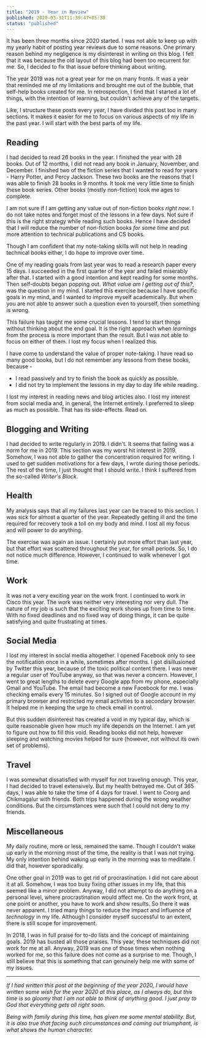 ```yaml
---
title: "2019 - Year in Review"
published: 2020-03-31T11:39:47+05:30
status: "published"
---
```


It has been three months since 2020 started. I was not able to keep up with my yearly habit of posting year reviews due to some reasons. One primary reason behind my negligence is my disinterest in writing on this blog. I felt that it was because the old layout of this blog had been too recurrent for me. So, I decided to fix that issue before thinking about writing.

The year 2019 was not a great year for me on many fronts. It was a year that reminded me of my limitations and brought me out of the bubble, that self-help books created for me. In retrospection, I find that I started a lot of things, with the intention of learning, but couldn't achieve any of the targets.

Like, I structure these posts every year, I have divided this post too in many sections. It makes it easier for me to focus on various aspects of my life in the past year. I will start with the best parts of my life.

## Reading

I had decided to read 26 books in the year. I finished the year with 28 books. Out of 12 months, I did not read any book in January, November, and December. I finished two of the fiction series that I wanted to read for years - Harry Potter, and Percy Jackson. These two books are the reasons that I was able to finish 28 books in 9 months. It took me very little time to finish these book series. Other books (mostly non-fiction) took me ages to complete.

I am not sure if I am getting any value out of non-fiction books _right now_. I do not take notes and forget most of the lessons in a few days. Not sure if this is the right strategy while reading such books. Hence I have decided that I will reduce the number of non-fiction books _for some time_ and put more attention to technical publications and CS books.

Though I am confident that my note-taking skills will not help in reading technical books either, I do hope to improve over time.

One of my reading goals from last year was to read a research paper every 15 days. I succeeded in the first quarter of the year and failed miserably after that. I started with a good intention and kept reading for some months. Then self-doubts began popping out. _What value am I getting out of this?_, was the question in my mind. I started this exercise because I have specific goals in my mind, and I wanted to improve myself academically. But when you are not able to answer such a question even to yourself, then something is wrong.

This failure has taught me some crucial lessons. I tend to start things without thinking about the end goal. It is the right approach when _learnings_ from the process is more important than the result. But I was not able to focus on either of them. I lost my focus when I realized this.

I have come to understand the value of proper note-taking. I have read so many good books, but I do not remember any lessons from these books, because -

- I read passively and try to finish the book as quickly as possible.
- I did not try to implement the lessons in my day to day life while reading.

I lost my interest in reading news and blog articles also. I lost my interest from social media and, in general, the Internet entirely. I preferred to sleep as much as possible. That has its side-effects. Read on.

## Blogging and Writing

I had decided to write regularly in 2019. I didn't. It seems that failing was a norm for me in 2019. This section was my worst hit interest in 2019. Somehow, I was not able to gather the concentration required for writing. I used to get sudden motivations for a few days, I wrote during those periods. The rest of the time, I just thought that I should write. I think I suffered from the so-called _Writer's Block_.

## Health

My analysis says that all my failures last year can be traced to this section. I was sick for almost a quarter of the year. Repeatedly getting ill and the time required for recovery took a toll on my body and mind. I lost all my focus and will power to do anything.

The exercise was again an issue. I certainly put more effort than last year, but that effort was scattered throughout the year, for small periods. So, I do not notice much difference. However, I continued to walk whenever I got time.

## Work

It was not a very exciting year on the work front. I continued to work in Cisco this year. The work was neither very interesting nor very dull. The nature of my job is such that the exciting work shows up from time to time. With no fixed deadlines and no fixed way of doing things, it can be quite satisfying and quite frustrating at times.

## Social Media

I lost my interest in social media altogether. I opened Facebook only to see the notification once in a while, sometimes after months. I got disillusioned by Twitter this year, because of the toxic political content there. I was never a regular user of YouTube anyway, so that was never a concern. However, I went to great lengths to delete every Google app from my phone, especially Gmail and YouTube. The email had become a new Facebook for me. I was checking emails every 15 minutes. So I signed out of Google account in my primary browser and restricted my email activities to a secondary browser. It helped me in keeping the urge to check email in control.

But this sudden disinterest has created a void in my typical day, which is quite reasonable given how much my life depends on the Internet. I am yet to figure out how to fill this void. Reading books did not help, however sleeping and watching movies helped for sure (however, not without its own set of problems).

## Travel

I was somewhat dissatisfied with myself for not traveling enough. This year, I had decided to travel extensively. But my health betrayed me. Out of 365 days, I was able to take the time of 4 days for travel. I went to Coorg and Chikmagalur with friends. Both trips happened during the wrong weather conditions. But the circumstances were such that I could not deny to my friends.

## Miscellaneous

My daily routine, more or less, remained the same. Though I couldn't wake up early in the morning most of the time, the reality is that I was not trying. My only intention behind waking up early in the morning was to meditate. I did that, however sporadically.

One other goal in 2019 was to get rid of procrastination. I did not care about it at all. Somehow, I was too busy fixing other issues in my life, that this seemed like a minor problem. Anyway, I did not attempt to do anything on a personal level, where procrastination would affect me. On the work front, at one point or another, you have to work and show results. So there it was never apparent. I tried many things to reduce the impact and influence of _technology_ in my life. Although I consider myself successful to an extent, there is still scope for improvement.

In 2018, I was in full praise for to-do lists and the concept of maintaining goals. 2019 has busted all those praises. This year, these techniques did not work for me at all. Anyway, 2019 was one of those times when nothing worked for me, so this failure does not come as a surprise to me. Though, I still believe that this is something that can genuinely help me with some of my issues.

---

_If I had written this post at the beginning of the year 2020, I would have written some wish for the year 2020 at this place, as I always do, but this time is so gloomy that I am not able to think of anything good. I just pray to God that everything gets all right soon._

_Being with family during this time, has given me some mental stability. But, it is also true that facing such circumstances and coming out triumphant, is what shows the human character._

